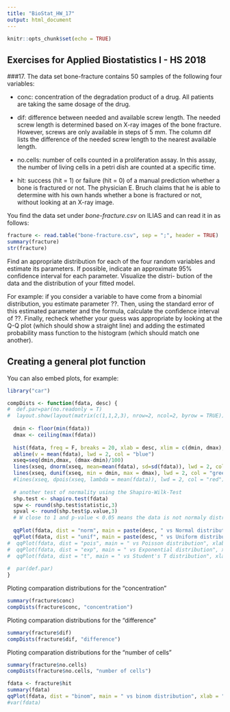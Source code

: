 ```yaml
---
title: "BioStat_HW_17"
output: html_document
---
```


```r
knitr::opts_chunk$set(echo = TRUE)
```

## Exercises for Applied Biostatistics I - HS 2018

###17.
The data set bone-fracture contains 50 samples of the following four variables:

- conc: concentration of the degradation product of a drug. All patients are taking the same dosage of the drug.

- dif: difference between needed and available screw length. The needed screw length is determined based on X-ray images of the bone fracture. However, screws are only available in steps of 5 mm. The column dif lists the difference of the needed screw length to the nearest available length.

- no.cells: number of cells counted in a proliferation assay. In this assay, the number of living cells in a petri dish are counted at a specific time.

- hit: success (hit = 1) or failure (hit = 0) of a manual prediction whether a bone is fractured or not. The physician E. Bruch claims that he is able to determine with his own hands whether a bone is fractured or not, without looking at an X-ray image.

You find the data set under _bone-fracture.csv_ on ILIAS and can read it in as follows:

```r
fracture <- read.table("bone-fracture.csv", sep = ";", header = TRUE)
summary(fracture)
str(fracture)
```
Find an appropriate distribution for each of the four random variables and estimate its parameters. If possible, indicate an approximate 95% confidence interval for each parameter. Visualize the distri- bution of the data and the distribution of your fitted model.

For example: if you consider a variable to have come from a binomial distribution, you estimate parameter ??. Then, using the standard error of this estimated parameter and the formula, calculate the confidence interval of ??. Finally, recheck whether your guess was appropriate by looking at the Q-Q plot (which should show a straight line) and adding the estimated probability mass function to the histogram (which should match one another).


## Creating a general plot function

You can also embed plots, for example:
```r
library("car")

compDists <- function(fdata, desc) {
#  def.par=par(no.readonly = T)
#  layout.show(layout(matrix(c(1,1,2,3), nrow=2, ncol=2, byrow = TRUE)))
  
  dmin <- floor(min(fdata))
  dmax <- ceiling(max(fdata))
  
  hist(fdata, freq = F, breaks = 20, xlab = desc, xlim = c(dmin, dmax), main = paste("Histogram of ", desc))
  abline(v = mean(fdata), lwd = 2, col = "blue")
  xseq=seq(dmin,dmax, (dmax-dmin)/100)
  lines(xseq, dnorm(xseq, mean=mean(fdata), sd=sd(fdata)), lwd = 2, col = "steelblue")
  lines(xseq, dunif(xseq, min = dmin, max = dmax), lwd = 2, col = "green")
  #lines(xseq, dpois(xseq, lambda = mean(fdata)), lwd = 2, col = "red")
  
  # another test of normality using the Shapiro-Wilk-Test
  shp.test <- shapiro.test(fdata)
  spw <- round(shp.test$statistic,3)
  spval <- round(shp.test$p.value,3)
  # W close to 1 and p-value < 0.05 means the data is not normaly distributed
  
  qqPlot(fdata, dist = "norm", main = paste(desc, " vs Normal distribution"), xlab = paste("Theor. quantiles (norm) shapiro W:", spw, " , p-val:", spval), ylab = "Empirical quantiles", envelope=.975)
  qqPlot(fdata, dist = "unif", main = paste(desc, " vs Uniform distribution"), xlab = "Theor. quantiles (unif)", ylab = "Empirical quantiles", envelope=.975)
#  qqPlot(fdata, dist = "pois", main = " vs Poisson distribution", xlab = "Theor. quantiles (poisson-distribution)", ylab = "Empirical quantiles", lambda = mean(fdata))
#  qqPlot(fdata, dist = "exp", main = " vs Exponential distribution", xlab = "Theor. quantiles (exp-distribution)", ylab = "Empirical quantiles")
#  qqPlot(fdata, dist = "t", main = " vs Student's T distribution", xlab = "Theor. quantiles (t-distribution)", ylab = "Empirical quantiles", df = 49)
  
#  par(def.par)
}

```

Ploting comparation distributions for the "concentration"
```r
summary(fracture$conc)
compDists(fracture$conc, "concentration")
```

Ploting comparation distributions for the "difference"
```r
summary(fracture$dif)
compDists(fracture$dif, "difference")
```

Ploting comparation distributions for the "number of cells"
```r
summary(fracture$no.cells)
compDists(fracture$no.cells, "number of cells")
```

```r
fdata <- fracture$hit
summary(fdata)
qqPlot(fdata, dist = "binom", main = " vs binom distribution", xlab = "Theor. quantiles (binom-distribution)", ylab = "Empirical quantiles", size=1, prob=mean(fdata))
#var(fdata)
```

